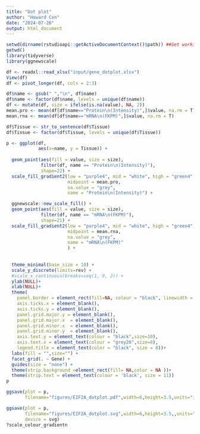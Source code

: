 ```yaml
---
title: "Dot plot"
author: "Howard Cen"
date: "2024-07-26"
output: html_document
---
```


```r
setwd(dirname(rstudioapi::getActiveDocumentContext()$path)) ##Set working directory to where this file is.
getwd()
library(tidyverse)
library(ggnewscale)


```


```r
df <- readxl::read_xlsx("input/gene_dotplot.xlsx")
View(df)
df <- pivot_longer(df, cols = 2:3)

df$name <- gsub(" ","\n", df$name)
df$name <- factor(df$name, levels = unique(df$name))
df <- mutate(df, size = ifelse(is.na(value), NA, 2))
mean.pro <- mean(df[df$name=="Protein\n(Intensity)",]$value, na.rm = T)
mean.rna <- mean(df[df$name=="mRNA\n(FKPM)",]$value, na.rm = T)

df$Tissue <- str_to_sentence(df$Tissue)
df$Tissue <- factor(df$Tissue, levels = unique(df$Tissue))

p <- ggplot(df,
            aes(x=name, y = Tissue)) + 
  
  geom_point(aes(fill = value, size = size), 
             filter(df, name == "Protein\n(Intensity)"),
             shape=22) +
  scale_fill_gradient2(low = "purple4", mid = "white", high = "green4",
                       midpoint = mean.pro, 
                       na.value = "grey",
                       name = "Protein\n(Intensity)") +

  ggnewscale::new_scale_fill() +
  geom_point(aes(fill = value, size = size), 
             filter(df, name == "mRNA\n(FKPM)"),
             shape=21) +
  scale_fill_gradient2(low = "purple4", mid = "white", high = "green4",
                       midpoint = mean.rna, 
                       na.value = "grey",
                       name = "mRNA\n(FKPM)"
                       ) +
  
  
  theme_minimal(base_size = 10) +
  scale_y_discrete(limits=rev) +
  #scale_x_continuous(breaks=seq(1, 9, 2)) +
  ylab(NULL)+
  xlab(NULL)+
  theme(
    panel.border = element_rect(fill=NA, colour = "black", linewidth = 0.5),
    axis.ticks.x = element_blank(),
    axis.ticks.y = element_blank(),
    panel.grid.major.y = element_blank(),
    panel.grid.major.x  = element_blank(),
    panel.grid.minor.x  = element_blank(),
    panel.grid.minor.y  = element_blank(),
    axis.text.y = element_text(colour = "black",size=10),
    axis.text.x = element_text(colour = "grey20",size=8),
    legend.title = element_text(color = "black", size = 8))+
  labs(fill = "",size="") +
  facet_grid(. ~ Gene) +
  guides(size = "none") +
  theme(strip.background =element_rect(fill= NA,color = NA ))+
  theme(strip.text = element_text(colour = 'black', size = 11)) 
p

ggsave(plot = p, 
       filename="figures/EIF2A_dotplot.pdf",width=6,height=3.5,units="in")

ggsave(plot = p, 
       filename="figures/EIF2A_dotplot.svg",width=6,height=3.5,,units="in",
       device = svg)
?scale_colour_gradientn
```

